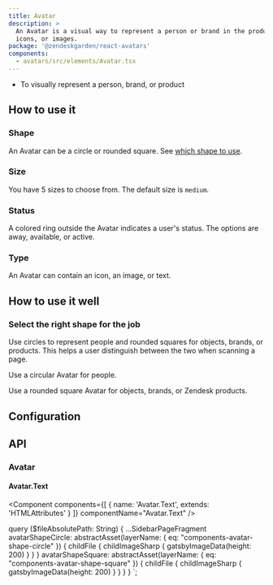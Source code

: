 ```yaml
---
title: Avatar
description: >
  An Avatar is a visual way to represent a person or brand in the product. They can display text,
  icons, or images.
package: '@zendeskgarden/react-avatars'
components:
  - avatars/src/elements/Avatar.tsx
---
```


<Usage>
  <Use>
    <ul>
      <li>To visually represent a person, brand, or product</li>
    </ul>
  </Use>
</Usage>

## How to use it

### Shape

An Avatar can be a circle or rounded square. See [which shape to use](#how-to-use-it-well).


<CodeExample code={AvatarShapeCode}>
  <AvatarShape />
</CodeExample>

### Size

You have 5 sizes to choose from. The default size is `medium`.


<CodeExample code={AvatarSizeCode}>
  <AvatarSize />
</CodeExample>

### Status

A colored ring outside the Avatar indicates a user's status. The options are away, available, or active.


<CodeExample code={AvatarStatusCode}>
  <AvatarStatus />
</CodeExample>

### Type

An Avatar can contain an icon, an image, or text.


<CodeExample code={AvatarTypeCode}>
  <AvatarType />
</CodeExample>

## How to use it well

### Select the right shape for the job

Use circles to represent people and rounded squares for objects, brands, or products. This helps a
user distinguish between the two when scanning a page.

<BestPractice>
  <Do imageSource={props.data.avatarShapeCircle.childFile.childImageSharp.gatsbyImageData}>
    <p>Use a circular Avatar for people.</p>
  </Do>
  <Do imageSource={props.data.avatarShapeSquare.childFile.childImageSharp.gatsbyImageData}>
    <p>Use a rounded square Avatar for objects, brands, or Zendesk products.</p>
  </Do>
</BestPractice>

## Configuration

<Configuration reactPackage={props.data.mdx.package} components={props.data.mdx.components} />

## API

### Avatar

<Component components={props.data.mdx.components} componentName="avatar" />

<PropSheet components={props.data.mdx.components} componentName="avatar" />

#### Avatar.Text

<Component
  components={[
    {
      name: 'Avatar.Text',
      extends: 'HTMLAttributes<HTMLSpanElement>'
    }
  ]}
  componentName="Avatar.Text"
/>


  query ($fileAbsolutePath: String) {
    ...SidebarPageFragment
    avatarShapeCircle: abstractAsset(layerName: { eq: "components-avatar-shape-circle" }) {
      childFile {
        childImageSharp {
          gatsbyImageData(height: 200)
        }
      }
    }
    avatarShapeSquare: abstractAsset(layerName: { eq: "components-avatar-shape-square" }) {
      childFile {
        childImageSharp {
          gatsbyImageData(height: 200)
        }
      }
    }
  }
`;
